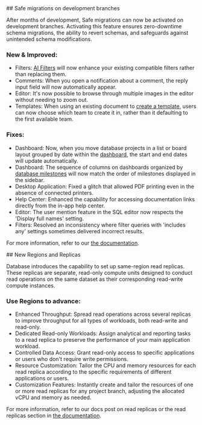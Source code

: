 <ChangelogEntry version="v3.17.0" date="Apr 27, 2024">
## Safe migrations on development branches

After months of development, Safe migrations can now be activated on development
branches. Activating this feature ensures zero-downtime schema migrations, the
ability to revert schemas, and safeguards against unintended schema
modifications.

<ChangelogImage src="/changelog/v317.png" />

### New & Improved:

- <Bold>Filters:</Bold> [AI Filters](#) will now enhance your existing compatible
  filters rather than replacing them.
- <Bold>Comments:</Bold> When you open a notification about a comment, the reply
  input field will now automatically appear.
- <Bold>Editor:</Bold> It's now possible to browse through multiple images in the
  editor without needing to zoom out.
- <Bold>Templates:</Bold> When using an existing document to [create a template](#),
  users can now choose which team to create it in, rather than it defaulting to the
  first available team.

### Fixes:

- <Bold>Dashboard:</Bold> Now, when you move database projects in a list or board
  layout grouped by date within the [dashboard](#), the start and end dates will
  update automatically.
- <Bold>Dashboard:</Bold> The sequence of columns on dashboards organized by [database
  milestones](#) will now match the order of milestones displayed in the sidebar.
- <Bold>Desktop Application:</Bold> Fixed a glitch that allowed PDF printing even
  in the absence of connected printers.
- <Bold>Help Center:</Bold> Enhanced the capability for accessing documentation links
  directly from the in-app help center.
- <Bold>Editor:</Bold> The user mention feature in the SQL editor now respects the
  'Display full names' setting.
- <Bold>Filters:</Bold> Resolved an inconsistency where filter queries with 'includes
  any' settings sometimes delivered incorrect results.

For more information, refer to our [the documentation](#).

</ChangelogEntry>

<ChangelogEntry version="v3.16.0" date="Apr 10, 2024">
## New Regions and Replicas

Database introduces the capability to set up same-region read replicas. These
replicas are separate, read-only compute units designed to conduct read
operations on the same dataset as their corresponding read-write compute
instances.

<ChangelogImage src="/changelog/v316.png" />

### Use Regions to advance:

- <Bold>Enhanced Throughput:</Bold> Spread read operations across several replicas
  to improve throughput for all types of workloads, both read-write and read-only.
- <Bold>Dedicated Read-only Workloads:</Bold> Assign analytical and reporting tasks
  to a read replica to preserve the performance of your main application workload.
- <Bold>Controlled Data Access:</Bold> Grant read-only access to specific applications
  or users who don't require write permissions.
- <Bold>Resource Customization:</Bold> Tailor the CPU and memory resources for each
  read replica according to the specific requirements of different applications or
  users.
- <Bold>Customization Features:</Bold> Instantly create and tailor the resources
  of one or more read replicas for any project branch, adjusting the allocated vCPU
  and memory as needed.

For more information, refer to our docs post on read replicas or the read
replicas section in [the documentation](#).

</ChangelogEntry>
